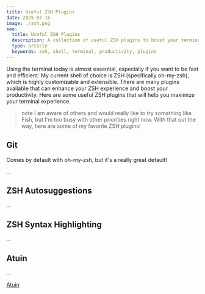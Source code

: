 ```yaml
---
title: Useful ZSH Plugins
date: 2025-07-16
image: ./zsh.png
seo:
  title: Useful ZSH Plugins
  description: A collection of useful ZSH plugins to boost your terminal productivity
  type: article
  keywords: zsh, shell, terminal, productivity, plugins
---
```


Using the terminal today is almost essential, especially if you want to be fast and
efficient. My current shell of choice is ZSH (specifically oh-my-zsh), which is
highly customizable and extensible. There are many plugins available that can
enhance your ZSH experience and boost your productivity. Here are some useful ZSH
plugins that will help you maximize your terminal experience.

> note I am aware of others and would really like to try something like Fish,
> but I'm too busy with other priorities right now. With that out the way, here are some
> of my favorite ZSH plugins!

## Git

Comes by default with oh-my-zsh, but it's a really great default!

...

## ZSH Autosuggestions

...

## ZSH Syntax Highlighting

...

## Atuin

...

[Atuin](https://github.com/atuinsh/atuin)
